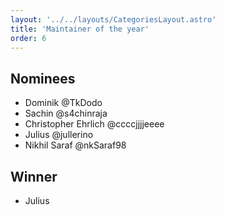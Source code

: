 ```yaml
---
layout: '../../layouts/CategoriesLayout.astro'
title: 'Maintainer of the year'
order: 6
---
```



## Nominees

- Dominik @TkDodo
- Sachin @s4chinraja
- Christopher Ehrlich @ccccjjjjeeee
- Julius  @jullerino
- Nikhil Saraf @nkSaraf98




## Winner

- Julius
